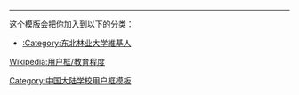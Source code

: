 {{Userbox
  |border-c = #AAAA00
  |border-s = 1
  |id-c     = #fff
  |id-s     = 10
  |id-fc    = #000
  |info-c   = #2E8B57
  |info-s   = 10
  |info-fc  = #FFFFFF
  |id       = <big>东北</big><br><big>林大</big>
  |info     = [[:Category:东北林业大学維基人|<span style="color: #FFFFFF">这个用户</span>]]是'''[[东北林业大学|<span class="org", style="color: #FFFFFF">东北林业大学</span>]]'''的校友、学生或老师。
}}<includeonly>[[Category:东北林业大学維基人|{{PAGENAME}}]]</includeonly>
<noinclude>
<div style="clear:both">
----
这个模版会把你加入到以下的分类：
*[[:Category:东北林业大学維基人]]
[[Wikipedia:用户框/教育程度]]</div>
{{UF-hcard-part}}
[[Category:中国大陆学校用户框模板]]
</noinclude>